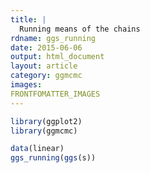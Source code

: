 ---
title: |
  Running means of the chains
rdname: ggs_running
date: 2015-06-06
output: html_document
layout: article
category: ggmcmc
images:
FRONTFOMATTER_IMAGES
---

```{r, echo = FALSE, message = FALSE}
library(ggplot2)
library(ggmcmc)
```

```{r ggs_running, cache = TRUE}
data(linear)
ggs_running(ggs(s))



```
